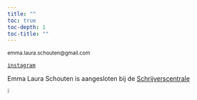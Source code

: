 ```yaml
---
title: ""
toc: true
toc-depth: 1
toc-title: ""
---
```


<small>emma.laura<!-- comment -->.schouten@gmai<!-- comment -->l.com</small>

[<kbd><i class="bi bi-instagram"></i> <small>instagram</small></kbd>](https://www.instagram.com/emmalauras/)

Emma Laura Schouten is aangesloten bij de [Schrijverscentrale](https://deschrijverscentrale.nl/auteurs/3912550)

<img src="img/schrijverscentrale.png" alt="schrijverscentrale" width="5%" />

